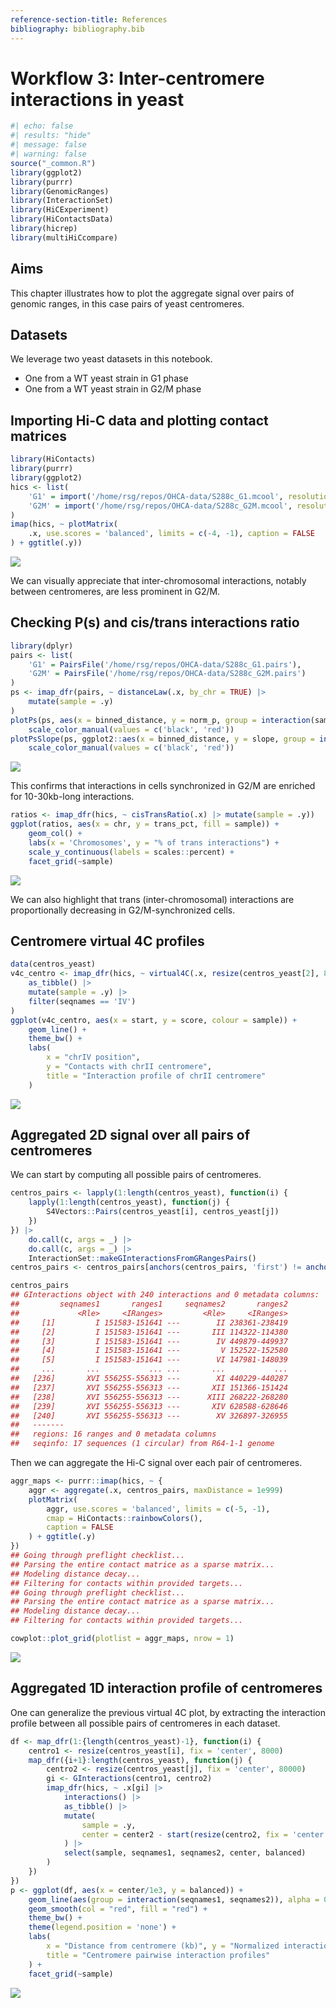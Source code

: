 ```yaml
---
reference-section-title: References
bibliography: bibliography.bib
---
```


# Workflow 3: Inter-centromere interactions in yeast

```r
#| echo: false
#| results: "hide"
#| message: false
#| warning: false
source("_common.R")
library(ggplot2)
library(purrr)
library(GenomicRanges)
library(InteractionSet)
library(HiCExperiment)
library(HiContactsData)
library(hicrep)
library(multiHiCcompare)
```

::: {.callout-note}
## Aims
This chapter illustrates how to plot the aggregate signal over pairs of 
genomic ranges, in this case pairs of yeast centromeres. 
:::

::: {.callout-important}
## Datasets
We leverage two yeast datasets in this notebook. 

- One from a WT yeast strain in G1 phase
- One from a WT yeast strain in G2/M phase
:::

## Importing Hi-C data and plotting contact matrices

```r
library(HiContacts)
library(purrr)
library(ggplot2)
hics <- list(
    'G1' = import('/home/rsg/repos/OHCA-data/S288c_G1.mcool', resolution = 4000),
    'G2M' = import('/home/rsg/repos/OHCA-data/S288c_G2M.mcool', resolution = 4000)
)
imap(hics, ~ plotMatrix(
    .x, use.scores = 'balanced', limits = c(-4, -1), caption = FALSE
) + ggtitle(.y))
```

![](images/20230523141745.jpg)

We can visually appreciate that inter-chromosomal interactions, notably 
between centromeres, are less prominent in G2/M.

## Checking P(s) and cis/trans interactions ratio

```r
library(dplyr)
pairs <- list(
    'G1' = PairsFile('/home/rsg/repos/OHCA-data/S288c_G1.pairs'),
    'G2M' = PairsFile('/home/rsg/repos/OHCA-data/S288c_G2M.pairs') 
)
ps <- imap_dfr(pairs, ~ distanceLaw(.x, by_chr = TRUE) |> 
    mutate(sample = .y) 
)
plotPs(ps, aes(x = binned_distance, y = norm_p, group = interaction(sample, chr), color = sample)) + 
    scale_color_manual(values = c('black', 'red'))
plotPsSlope(ps, ggplot2::aes(x = binned_distance, y = slope, group = interaction(sample, chr), color = sample)) + 
    scale_color_manual(values = c('black', 'red'))
```

![](images/20230523144800.png)

This confirms that interactions in cells synchronized in G2/M are enriched 
for 10-30kb-long interactions. 

```r
ratios <- imap_dfr(hics, ~ cisTransRatio(.x) |> mutate(sample = .y))
ggplot(ratios, aes(x = chr, y = trans_pct, fill = sample)) + 
    geom_col() + 
    labs(x = 'Chromosomes', y = "% of trans interactions") + 
    scale_y_continuous(labels = scales::percent) + 
    facet_grid(~sample)
```

![](images/20230523152700.png)

We can also highlight that trans (inter-chromosomal) interactions are proportionally 
decreasing in G2/M-synchronized cells. 

## Centromere virtual 4C profiles

```r
data(centros_yeast)
v4c_centro <- imap_dfr(hics, ~ virtual4C(.x, resize(centros_yeast[2], 8000)) |> 
    as_tibble() |> 
    mutate(sample = .y) |> 
    filter(seqnames == 'IV')
) 
ggplot(v4c_centro, aes(x = start, y = score, colour = sample)) +
    geom_line() +
    theme_bw() +
    labs(
        x = "chrIV position", 
        y = "Contacts with chrII centromere", 
        title = "Interaction profile of chrII centromere"
    )
```

![](images/20230523153300.png)

## Aggregated 2D signal over all pairs of centromeres

We can start by computing all possible pairs of centromeres. 

```r
centros_pairs <- lapply(1:length(centros_yeast), function(i) {
    lapply(1:length(centros_yeast), function(j) {
        S4Vectors::Pairs(centros_yeast[i], centros_yeast[j])
    })
}) |> 
    do.call(c, args = _) |>
    do.call(c, args = _) |> 
    InteractionSet::makeGInteractionsFromGRangesPairs()
centros_pairs <- centros_pairs[anchors(centros_pairs, 'first') != anchors(centros_pairs, 'second')]

centros_pairs
## GInteractions object with 240 interactions and 0 metadata columns:
##         seqnames1       ranges1     seqnames2       ranges2
##             <Rle>     <IRanges>         <Rle>     <IRanges>
##     [1]         I 151583-151641 ---        II 238361-238419
##     [2]         I 151583-151641 ---       III 114322-114380
##     [3]         I 151583-151641 ---        IV 449879-449937
##     [4]         I 151583-151641 ---         V 152522-152580
##     [5]         I 151583-151641 ---        VI 147981-148039
##     ...       ...           ... ...       ...           ...
##   [236]       XVI 556255-556313 ---        XI 440229-440287
##   [237]       XVI 556255-556313 ---       XII 151366-151424
##   [238]       XVI 556255-556313 ---      XIII 268222-268280
##   [239]       XVI 556255-556313 ---       XIV 628588-628646
##   [240]       XVI 556255-556313 ---        XV 326897-326955
##   -------
##   regions: 16 ranges and 0 metadata columns
##   seqinfo: 17 sequences (1 circular) from R64-1-1 genome
```

Then we can aggregate the Hi-C signal over each pair of centromeres.

```r
aggr_maps <- purrr::imap(hics, ~ {
    aggr <- aggregate(.x, centros_pairs, maxDistance = 1e999)
    plotMatrix(
        aggr, use.scores = 'balanced', limits = c(-5, -1), 
        cmap = HiContacts::rainbowColors(), 
        caption = FALSE
    ) + ggtitle(.y)
})
## Going through preflight checklist...
## Parsing the entire contact matrice as a sparse matrix...
## Modeling distance decay...
## Filtering for contacts within provided targets...
## Going through preflight checklist...
## Parsing the entire contact matrice as a sparse matrix...
## Modeling distance decay...
## Filtering for contacts within provided targets...

cowplot::plot_grid(plotlist = aggr_maps, nrow = 1)
```

![](images/20230523180300.png)

## Aggregated 1D interaction profile of centromeres 

One can generalize the previous virtual 4C plot, by extracting the interaction profile 
between all possible pairs of centromeres in each dataset. 

```r
df <- map_dfr(1:{length(centros_yeast)-1}, function(i) {
    centro1 <- resize(centros_yeast[i], fix = 'center', 8000)
    map_dfr({i+1}:length(centros_yeast), function(j) {
        centro2 <- resize(centros_yeast[j], fix = 'center', 80000)
        gi <- GInteractions(centro1, centro2)
        imap_dfr(hics, ~ .x[gi] |> 
            interactions() |> 
            as_tibble() |>
            mutate(
                sample = .y, 
                center = center2 - start(resize(centro2, fix = 'center', 1))
            ) |> 
            select(sample, seqnames1, seqnames2, center, balanced)
        )
    })
}) 
p <- ggplot(df, aes(x = center/1e3, y = balanced)) + 
    geom_line(aes(group = interaction(seqnames1, seqnames2)), alpha = 0.03, col = "black") + 
    geom_smooth(col = "red", fill = "red") + 
    theme_bw() + 
    theme(legend.position = 'none') + 
    labs(
        x = "Distance from centromere (kb)", y = "Normalized interaction frequency", 
        title = "Centromere pairwise interaction profiles"
    ) +
    facet_grid(~sample)
```

![](images/20230523180000.png)

